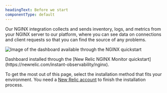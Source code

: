 ```yaml
---
headingText: Before we start
componentType: default
---
```



Our NGINX integration collects and sends inventory, logs, and metrics from your NGINX server to our platform, where you can see data on connections and client requests so that you can find the source of any problems.

<img
  title="NGINX quickstart dashboard"
  alt="Image of the dashboard available through the NGINX quickstart"
  src={infrastructureNGINXDashboardCropped}
/>

<figcaption>
  Dashboard installed through the [New Relic NGINX Monitor quickstart](https://newrelic.com/instant-observability/nginx).
</figcaption>

To get the most out of this page, select the installation method that fits your environment. You need a [New Relic account](https://newrelic.com/signup) to finish the installation process.